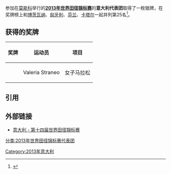 参加在{{RUS}}[[莫斯科|莫斯科]]举行的'''[[2013年世界田径锦标赛|2013年世界田径锦标赛]]'''的'''意大利代表团'''取得了一枚银牌，在奖牌榜上和[[2013年世界田径锦标赛博茨瓦纳代表团|博茨瓦纳]]、[[2013年世界田径锦标赛匈牙利代表团|匈牙利]]、[[2013年世界田径锦标赛芬兰代表团|芬兰]]、[[2013年世界田径锦标赛卡塔尔代表团|卡塔尔]]一起并列第25名<ref>{{cite web |url=http://www.iaaf.org/competitions/iaaf-world-championships/14th-iaaf-world-championships-4873/medaltable |title=2013年世界田径锦标赛奖牌榜 |publisher=国际田联 |accessdate=2013-08-18 |archive-date=2018-01-08 |archive-url=https://web.archive.org/web/20180108063912/https://www.iaaf.org/competitions/iaaf-world-championships/14th-iaaf-world-championships-4873/medaltable |dead-url=no }}{{en}}</ref>。

== 获得的奖牌 ==
{| class="wikitable" style="font-size:90%" width=60%
|-
! 奖牌
! 运动员
! 项目
|-
| {{silver medal}} || Valeria Straneo || 女子马拉松
|}

== 引用 ==
{{reflist}}

== 外部链接 ==
*[http://www.iaaf.org/competitions/iaaf-world-championships/14th-iaaf-world-championships-4873/country/italy 意大利 - 第十四届世界田径锦标赛]{{Wayback|url=http://www.iaaf.org/competitions/iaaf-world-championships/14th-iaaf-world-championships-4873/country/italy |date=20190214092631 }}{{en}}

[[分类:2013年世界田径锦标赛代表团|分类:2013年世界田径锦标赛代表团]]
[[Category:2013年意大利|Category:2013年意大利]]